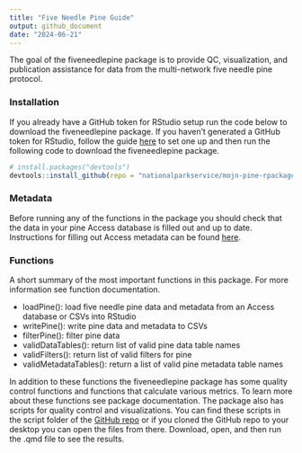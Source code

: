 ```yaml
---
title: "Five Needle Pine Guide"
output: github_document
date: "2024-06-21"
---
```


The goal of the fiveneedlepine package is to provide QC, visualization, and publication assistance for data from the multi-network five needle pine protocol.

### Installation
If you already have a GitHub token for RStudio setup run the code below to download the fiveneedlepine package. If you haven’t generated a GitHub token for RStudio, follow the guide [here](https://frbcesab.github.io/rsetup/chapters/github-token.html) to set one up and then run the following code to download the fiveneedlepine package.

```r
# install.packages("devtools")
devtools::install_github(repo = "nationalparkservice/mojn-pine-rpackage")
```

### Metadata
Before running any of the functions in the package you should check that the data in your pine Access database is filled out and up to date. Instructions for filling out Access metadata can be found [here](https://github.com/wright13/imd-fetchaccess-package).  

### Functions
A short summary of the most important functions in this package. For more information see function documentation.

- loadPine(): load five needle pine data and metadata from an Access database or CSVs into RStudio
- writePine(): write pine data and metadata to CSVs 
- filterPine(): filter pine data
- validDataTables(): return list of valid pine data table names
- validFilters(): return list of valid filters for pine
- validMetadataTables(): return a list of valid pine metadata table names

In addition to these functions the fiveneedlepine package has some quality control functions and functions that calculate various metrics. To learn more about these functions see package documentation. The package also has scripts for quality control and visualizations.  You can find these scripts in the script folder of the [GitHub repo](https://github.com/nationalparkservice/mojn-pine-rpackage) or if you cloned the GitHub repo to your desktop you can open the files from there. Download, open, and then run the .qmd file to see the results.








